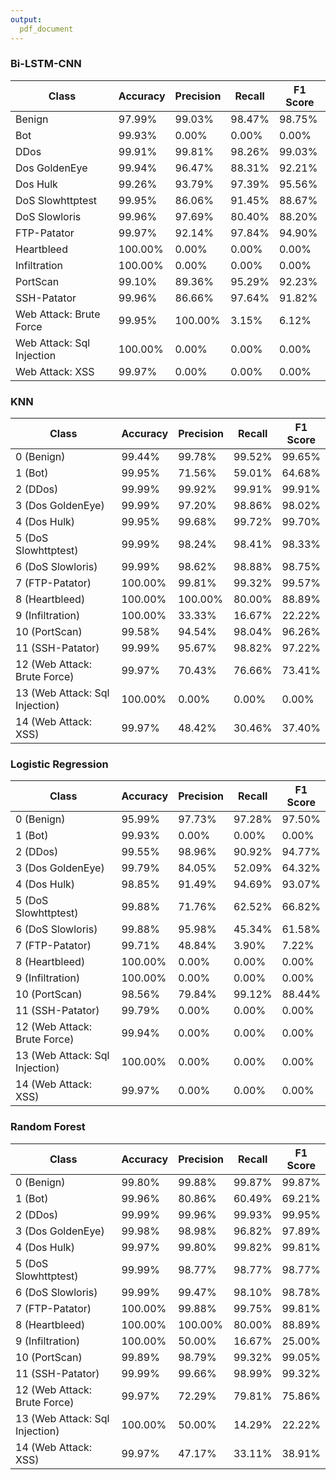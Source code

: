 ```yaml
---
output:
  pdf_document
---
```


### Bi-LSTM-CNN

| Class                     | Accuracy | Precision | Recall | F1 Score |
| ------------------------- | -------- | --------- | ------ | -------- |
| Benign                    | 97.99%   | 99.03%    | 98.47% | 98.75%   |
| Bot                       | 99.93%   | 0.00%     | 0.00%  | 0.00%    |
| DDos                      | 99.91%   | 99.81%    | 98.26% | 99.03%   |
| Dos GoldenEye             | 99.94%   | 96.47%    | 88.31% | 92.21%   |
| Dos Hulk                  | 99.26%   | 93.79%    | 97.39% | 95.56%   |
| DoS Slowhttptest          | 99.95%   | 86.06%    | 91.45% | 88.67%   |
| DoS Slowloris             | 99.96%   | 97.69%    | 80.40% | 88.20%   |
| FTP-Patator               | 99.97%   | 92.14%    | 97.84% | 94.90%   |
| Heartbleed                | 100.00%  | 0.00%     | 0.00%  | 0.00%    |
| Infiltration              | 100.00%  | 0.00%     | 0.00%  | 0.00%    |
| PortScan                  | 99.10%   | 89.36%    | 95.29% | 92.23%   |
| SSH-Patator               | 99.96%   | 86.66%    | 97.64% | 91.82%   |
| Web Attack: Brute Force   | 99.95%   | 100.00%   | 3.15%  | 6.12%    |
| Web Attack: Sql Injection | 100.00%  | 0.00%     | 0.00%  | 0.00%    |
| Web Attack: XSS           | 99.97%   | 0.00%     | 0.00%  | 0.00%    |


### KNN

| Class                          | Accuracy | Precision | Recall  | F1 Score |
| ------------------------------ | -------- | --------- | ------- | -------- |
| 0 (Benign)                     | 99.44%   | 99.78%    | 99.52%  | 99.65%   |
| 1 (Bot)                        | 99.95%   | 71.56%    | 59.01%  | 64.68%   |
| 2 (DDos)                       | 99.99%   | 99.92%    | 99.91%  | 99.91%   |
| 3 (Dos GoldenEye)              | 99.99%   | 97.20%    | 98.86%  | 98.02%   |
| 4 (Dos Hulk)                   | 99.95%   | 99.68%    | 99.72%  | 99.70%   |
| 5 (DoS Slowhttptest)           | 99.99%   | 98.24%    | 98.41%  | 98.33%   |
| 6 (DoS Slowloris)              | 99.99%   | 98.62%    | 98.88%  | 98.75%   |
| 7 (FTP-Patator)                | 100.00%  | 99.81%    | 99.32%  | 99.57%   |
| 8 (Heartbleed)                 | 100.00%  | 100.00%   | 80.00%  | 88.89%   |
| 9 (Infiltration)               | 100.00%  | 33.33%    | 16.67%  | 22.22%   |
| 10 (PortScan)                  | 99.58%   | 94.54%    | 98.04%  | 96.26%   |
| 11 (SSH-Patator)               | 99.99%   | 95.67%    | 98.82%  | 97.22%   |
| 12 (Web Attack: Brute Force)   | 99.97%   | 70.43%    | 76.66%  | 73.41%   |
| 13 (Web Attack: Sql Injection) | 100.00%  | 0.00%     | 0.00%   | 0.00%    |
| 14 (Web Attack: XSS)           | 99.97%   | 48.42%    | 30.46%  | 37.40%   |

\pagebreak

### Logistic Regression

| Class                          | Accuracy | Precision | Recall | F1 Score |
| ------------------------------ | -------- | --------- | ------ | -------- |
| 0 (Benign)                     | 95.99%   | 97.73%    | 97.28% | 97.50%   |
| 1 (Bot)                        | 99.93%   | 0.00%     | 0.00%  | 0.00%    |
| 2 (DDos)                       | 99.55%   | 98.96%    | 90.92% | 94.77%   |
| 3 (Dos GoldenEye)              | 99.79%   | 84.05%    | 52.09% | 64.32%   |
| 4 (Dos Hulk)                   | 98.85%   | 91.49%    | 94.69% | 93.07%   |
| 5 (DoS Slowhttptest)           | 99.88%   | 71.76%    | 62.52% | 66.82%   |
| 6 (DoS Slowloris)              | 99.88%   | 95.98%    | 45.34% | 61.58%   |
| 7 (FTP-Patator)                | 99.71%   | 48.84%    | 3.90%  | 7.22%    |
| 8 (Heartbleed)                 | 100.00%  | 0.00%     | 0.00%  | 0.00%    |
| 9 (Infiltration)               | 100.00%  | 0.00%     | 0.00%  | 0.00%    |
| 10 (PortScan)                  | 98.56%   | 79.84%    | 99.12% | 88.44%   |
| 11 (SSH-Patator)               | 99.79%   | 0.00%     | 0.00%  | 0.00%    |
| 12 (Web Attack: Brute Force)   | 99.94%   | 0.00%     | 0.00%  | 0.00%    |
| 13 (Web Attack: Sql Injection) | 100.00%  | 0.00%     | 0.00%  | 0.00%    |
| 14 (Web Attack: XSS)           | 99.97%   | 0.00%     | 0.00%  | 0.00%    |


### Random Forest

| Class                          | Accuracy | Precision | Recall  | F1 Score |
| ------------------------------ | -------- | --------- | ------- | -------- |
| 0 (Benign)                     | 99.80%   | 99.88%    | 99.87%  | 99.87%   |
| 1 (Bot)                        | 99.96%   | 80.86%    | 60.49%  | 69.21%   |
| 2 (DDos)                       | 99.99%   | 99.96%    | 99.93%  | 99.95%   |
| 3 (Dos GoldenEye)              | 99.98%   | 98.98%    | 96.82%  | 97.89%   |
| 4 (Dos Hulk)                   | 99.97%   | 99.80%    | 99.82%  | 99.81%   |
| 5 (DoS Slowhttptest)           | 99.99%   | 98.77%    | 98.77%  | 98.77%   |
| 6 (DoS Slowloris)              | 99.99%   | 99.47%    | 98.10%  | 98.78%   |
| 7 (FTP-Patator)                | 100.00%  | 99.88%    | 99.75%  | 99.81%   |
| 8 (Heartbleed)                 | 100.00%  | 100.00%   | 80.00%  | 88.89%   |
| 9 (Infiltration)               | 100.00%  | 50.00%    | 16.67%  | 25.00%   |
| 10 (PortScan)                  | 99.89%   | 98.79%    | 99.32%  | 99.05%   |
| 11 (SSH-Patator)               | 99.99%   | 99.66%    | 98.99%  | 99.32%   |
| 12 (Web Attack: Brute Force)   | 99.97%   | 72.29%    | 79.81%  | 75.86%   |
| 13 (Web Attack: Sql Injection) | 100.00%  | 50.00%    | 14.29%  | 22.22%   |
| 14 (Web Attack: XSS)           | 99.97%   | 47.17%    | 33.11%  | 38.91%   |
